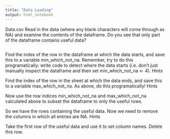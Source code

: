 ```yaml
---
title: "Data Loading"
output: html_notebook
---
```

Data.csv
Read in the data (where any blank characters will come through as NA) and examine the contents of the dataframe. Do you see that only part of the dataframe contains useful data?
```r

```

Find the index of the row in the dataframe at which the data starts, and save this to a variable min_which_not_na. Remember, try to do this programatically: write code to detect where the data starts (i.e. don’t just manually inspect the dataframe and then set min_which_not_na <- 4).
Hints


Find the index of the row in the sheet at which the data ends, and save this to a variable max_which_not_na. As above, do this programatically!
Hints


Now use the row indices min_which_not_na and max_which_not_na calculated above to subset the dataframe to only the useful rows.

So we have the rows containing the useful data. Now we need to remove the columns in which all entries are NA.
Hints


Take the first row of the useful data and use it to set column names. Delete this row.